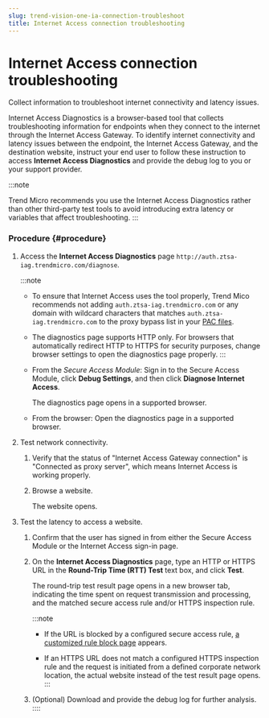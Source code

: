 ```yaml
---
slug: trend-vision-one-ia-connection-troubleshoot
title: Internet Access connection troubleshooting
---
```

# Internet Access connection troubleshooting

Collect information to troubleshoot internet connectivity and latency issues.

Internet Access Diagnostics is a browser-based tool that collects troubleshooting information for endpoints when they connect to the internet through the Internet Access Gateway. To identify internet connectivity and latency issues between the endpoint, the Internet Access Gateway, and the destination website, instruct your end user to follow these instruction to access **Internet Access Diagnostics** and provide the debug log to you or your support provider.

:::note

Trend Micro recommends you use the Internet Access Diagnostics rather than other third-party test tools to avoid introducing extra latency or variables that affect troubleshooting.
:::

### Procedure {#procedure}

1.  Access the **Internet Access Diagnostics** page `http://auth.ztsa-iag.trendmicro.com/diagnose`.

    :::note

    - To ensure that Internet Access uses the tool properly, Trend Mico recommends not adding `auth.ztsa-iag.trendmicro.com` or any domain with wildcard characters that matches `auth.ztsa-iag.trendmicro.com` to the proxy bypass list in your [PAC files](configuring-pac-files.mdx).

    - The diagnostics page supports HTTP only. For browsers that automatically redirect HTTP to HTTPS for security purposes, change browser settings to open the diagnostics page properly.
    :::

    - From the *Secure Access Module*: Sign in to the Secure Access Module, click **Debug Settings**, and then click **Diagnose Internet Access**.

      The diagnostics page opens in a supported browser.

    - From the browser: Open the diagnostics page in a supported browser.

2.  Test network connectivity.

    1.  Verify that the status of "Internet Access Gateway connection" is "Connected as proxy server", which means Internet Access is working properly.

    2.  Browse a website.

        The website opens.

3.  Test the latency to access a website.

    1.  Confirm that the user has signed in from either the Secure Access Module or the Internet Access sign-in page.

    2.  On the **Internet Access Diagnostics** page, type an HTTP or HTTPS URL in the **Round-Trip Time (RTT) Test** text box, and click **Test**.

        The round-trip test result page opens in a new browser tab, indicating the time spent on request transmission and processing, and the matched secure access rule and/or HTTPS inspection rule.

        :::note

        - If the URL is blocked by a configured secure access rule, [a customized rule block page](customization-settings.mdx) appears.

        - If an HTTPS URL does not match a configured HTTPS inspection rule and the request is initiated from a defined corporate network location, the actual website instead of the test result page opens.
        :::

    3.  (Optional) Download and provide the debug log for further analysis.
::::
